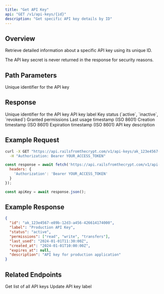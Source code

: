 ```yaml
---
title: "Get API Key"
api: "GET /v1/api-keys/{id}"
description: "Get specific API key details by ID"
---
```


## Overview

Retrieve detailed information about a specific API key using its unique ID.

<Note>
The API key secret is never returned in the response for security reasons.
</Note>

## Path Parameters

<ParamField path="id" type="string" required>
  Unique identifier for the API key
</ParamField>

## Response

<ResponseField name="id" type="string">
  Unique identifier for the API key
</ResponseField>

<ResponseField name="label" type="string">
  API key label
</ResponseField>

<ResponseField name="status" type="string">
  Key status (`active`, `inactive`, `revoked`)
</ResponseField>

<ResponseField name="permissions" type="array">
  Granted permissions
</ResponseField>

<ResponseField name="last_used" type="string">
  Last usage timestamp (ISO 8601)
</ResponseField>

<ResponseField name="created_at" type="string">
  Creation timestamp (ISO 8601)
</ResponseField>

<ResponseField name="expires_at" type="string">
  Expiration timestamp (ISO 8601)
</ResponseField>

<ResponseField name="description" type="string">
  API key description
</ResponseField>

## Example Request

<CodeGroup>

```bash cURL
curl -X GET "https://api.railsfromthecrypt.com/v1/api-keys/ak_123e4567-e89b-12d3-a456-426614174000" \
  -H "Authorization: Bearer YOUR_ACCESS_TOKEN"
```

```javascript JavaScript
const response = await fetch('https://api.railsfromthecrypt.com/v1/api-keys/ak_123e4567-e89b-12d3-a456-426614174000', {
  headers: {
    'Authorization': 'Bearer YOUR_ACCESS_TOKEN'
  }
});

const apiKey = await response.json();
```

</CodeGroup>

## Example Response

<ResponseExample>

```json Success Response
{
  "id": "ak_123e4567-e89b-12d3-a456-426614174000",
  "label": "Production API Key",
  "status": "active",
  "permissions": ["read", "write", "transfers"],
  "last_used": "2024-01-01T11:30:00Z",
  "created_at": "2024-01-01T10:00:00Z",
  "expires_at": null,
  "description": "API key for production application"
}
```

</ResponseExample>

## Related Endpoints

<CardGroup cols={2}>
  <Card
    title="List API Keys"
    icon="list"
    href="/api/api-keys/list"
  >
    Get list of all API keys
  </Card>
  <Card
    title="Update API Key"
    icon="edit"
    href="/api/api-keys/update-label"
  >
    Update API key label
  </Card>
</CardGroup>
